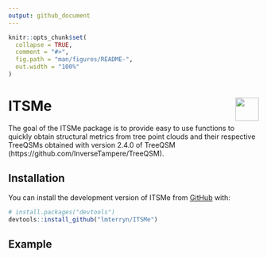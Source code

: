 ```yaml
---
output: github_document
---
```


<!-- README.md is generated from README.Rmd. Please edit that file -->

```r
knitr::opts_chunk$set(
  collapse = TRUE,
  comment = "#>",
  fig.path = "man/figures/README-",
  out.width = "100%"
)
```

# ITSMe <img src="man/figures/logo.png" align="right" height="47" />

<!-- badges: start -->
<!-- badges: end -->


The goal of the ITSMe package is to provide easy to use functions to quickly 
obtain structural metrics from tree point clouds and their respective TreeQSMs 
obtained with version 2.4.0 of TreeQSM 
(https://github.com/InverseTampere/TreeQSM).

## Installation

You can install the development version of ITSMe from 
[GitHub](https://github.com/) with:

``` r
# install.packages("devtools")
devtools::install_github("lmterryn/ITSMe")
```

## Example
